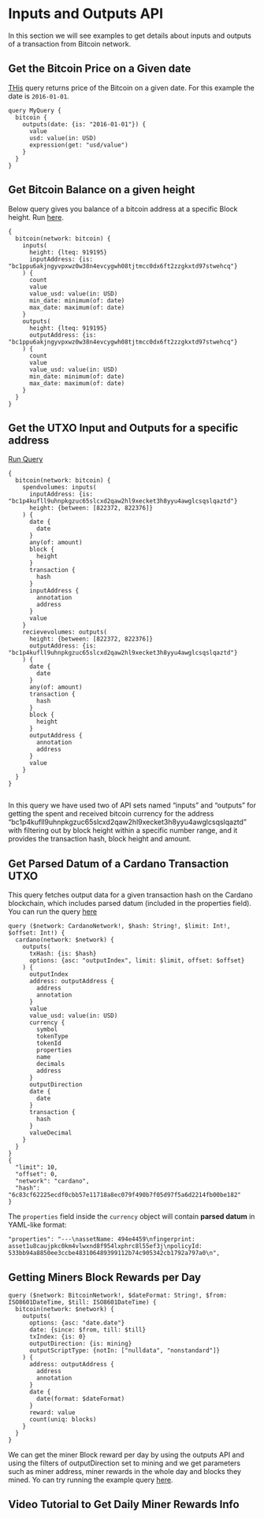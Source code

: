 # Inputs and Outputs API

In this section we will see examples to get details about inputs and outputs of a transaction from Bitcoin network.


## Get the Bitcoin Price on a Given date

[THis](https://ide.bitquery.io/btc-price-in-2016) query returns price of the Bitcoin on a given date.
For this example the date is `2016-01-01`.

```
query MyQuery {
  bitcoin {
    outputs(date: {is: "2016-01-01"}) {
      value
      usd: value(in: USD)
      expression(get: "usd/value")
    }
  }
}
```

## Get Bitcoin Balance on a given height

Below query gives you balance of a bitcoin address at a specific Block height.
Run [here](https://ide.bitquery.io/bitcoin-balance-on-a-given-block-height).

```
{
  bitcoin(network: bitcoin) {
    inputs(
      height: {lteq: 919195}
      inputAddress: {is: "bc1ppu6akjngyvpxwz0w38n4evcygwh08tjtmcc0dx6ft2zzgkxtd97stwehcq"}
    ) {
      count
      value
      value_usd: value(in: USD)
      min_date: minimum(of: date)
      max_date: maximum(of: date)
    }
    outputs(
      height: {lteq: 919195}
      outputAddress: {is: "bc1ppu6akjngyvpxwz0w38n4evcygwh08tjtmcc0dx6ft2zzgkxtd97stwehcq"}
    ) {
      count
      value
      value_usd: value(in: USD)
      min_date: minimum(of: date)
      max_date: maximum(of: date)
    }
  }
}
```

## Get the UTXO Input and Outputs for a specific address

[Run Query](https://ide.bitquery.io/bitcoin-inputs-and-outputs-for-address)

```
{
  bitcoin(network: bitcoin) {
    spendvolumes: inputs(
      inputAddress: {is: "bc1p4kufll9uhnpkgzuc65slcxd2qaw2hl9xecket3h8yyu4awglcsqslqaztd"}
      height: {between: [822372, 822376]}
    ) {
      date {
        date
      }
      any(of: amount)
      block {
        height
      }
      transaction {
        hash
      }
      inputAddress {
        annotation
        address
      }
      value
    }
    recievevolumes: outputs(
      height: {between: [822372, 822376]}
      outputAddress: {is: "bc1p4kufll9uhnpkgzuc65slcxd2qaw2hl9xecket3h8yyu4awglcsqslqaztd"}
    ) {
      date {
        date
      }
      any(of: amount)
      transaction {
        hash
      }
      block {
        height
      }
      outputAddress {
        annotation
        address
      }
      value
    }
  }
}


```

In this query we have used two of API sets named “inputs” and “outputs” for getting the spent and received bitcoin currency for the address “bc1p4kufll9uhnpkgzuc65slcxd2qaw2hl9xecket3h8yyu4awglcsqslqaztd” with filtering out by block height within a specific number range, and it provides the transaction hash, block height and amount.

## Get Parsed Datum of a Cardano Transaction UTXO

This query fetches output data for a given transaction hash on the Cardano blockchain, which includes parsed datum (included in the properties field).
You can run the query [here](https://ide.bitquery.io/DATUM-of-cardano-tx-utxo)

```
query ($network: CardanoNetwork!, $hash: String!, $limit: Int!, $offset: Int!) {
  cardano(network: $network) {
    outputs(
      txHash: {is: $hash}
      options: {asc: "outputIndex", limit: $limit, offset: $offset}
    ) {
      outputIndex
      address: outputAddress {
        address
        annotation
      }
      value
      value_usd: value(in: USD)
      currency {
        symbol
        tokenType
        tokenId
        properties
        name
        decimals
        address
      }
      outputDirection
      date {
        date
      }
      transaction {
        hash
      }
      valueDecimal
    }
  }
}
{
  "limit": 10,
  "offset": 0,
  "network": "cardano",
  "hash": "6c83cf62225ecdf0cbb57e11718a8ec079f490b7f05d97f5a6d2214fb00be182"
}

```

The `properties` field inside the `currency` object will contain **parsed datum** in YAML-like format:

```
"properties": "---\nassetName: 494e4459\nfingerprint: asset1u8caujpkc0km4vlwxnd8f954lxphrc8l55ef3j\npolicyId: 533bb94a8850ee3ccbe483106489399112b74c905342cb1792a797a0\n",
```

## Getting Miners Block Rewards per Day

```
query ($network: BitcoinNetwork!, $dateFormat: String!, $from: ISO8601DateTime, $till: ISO8601DateTime) {
  bitcoin(network: $network) {
    outputs(
      options: {asc: "date.date"}
      date: {since: $from, till: $till}
      txIndex: {is: 0}
      outputDirection: {is: mining}
      outputScriptType: {notIn: ["nulldata", "nonstandard"]}
    ) {
      address: outputAddress {
        address
        annotation
      }
      date {
        date(format: $dateFormat)
      }
      reward: value
      count(uniq: blocks)
    }
  }
}

```

We can get the miner Block reward per day by using the outputs API and using the filters of outputDirection set to mining and we get parameters such as miner address, miner rewards in the whole day and blocks they mined. Yo can try running the example query [here](https://ide.bitquery.io/bitcoin-miners-rewards).

## Video Tutorial to Get Daily Miner Rewards Info

<VideoPlayer url="https://youtu.be/3RC7Mxitfzg" />
